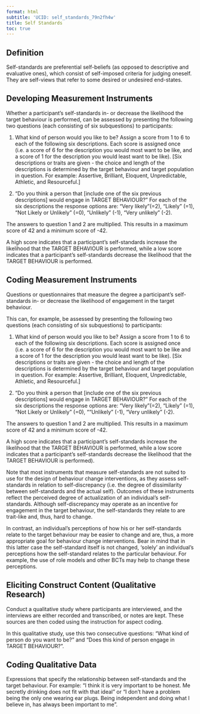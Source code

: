 ```yaml
---
format: html
subtitle: 'UCID: self_standards_79n2fh4w'
title: Self Standards
toc: true
---
```


## Definition

Self-standards are preferential self-beliefs (as opposed to descriptive and evaluative ones), which consist of self-imposed criteria for judging oneself. They are self-views that refer to some desired or undesired end-states. 




## Developing Measurement Instruments

Whether a participant's self-standards in- or decrease the likelihood the target behaviour is performed, can be assessed by presenting the following two questions (each consisting of six subquestions) to participants:

1) What kind of person would you like to be? Assign a score from 1 to 6 to each of the following six descriptions. Each score is assigned once (i.e. a score of 6 for the description you would most want to be like, and a score of 1 for the description you would least want to be like).
[Six descriptions or traits are given - the choice and length of the descriptions is determined by the target behaviour and target population in question. For example: Assertive, Brilliant, Eloquent, Unpredictable, Athletic, and Resourceful.]

2) “Do you think a person that [include one of the six previous descriptions] would engage in TARGET BEHAVIOUR?" 
For each of the six descriptions the response options are: "Very likely"(=2), "Likely" (=1), "Not Likely or Unlikely" (=0), "Unlikely" (-1), "Very unlikely" (-2).

The answers to question 1 and 2 are multiplied. This results in a maximum score of 42 and a minimum score of -42. 

A high score indicates that a participant's self-standards increase the likelihood that the TARGET BEHAVIOUR is performed, while a low score indicates that a participant's self-standards decrease the likelihood that the TARGET BEHAVIOUR is performed.


## Coding Measurement Instruments

Questions or questionnaires that measure the degree a participant's self-standards in- or decrease the likelihood of engagement in the target behaviour.

This can, for example, be assessed by presenting the following two questions (each consisting of six subquestions) to participants:

1) What kind of person would you like to be? Assign a score from 1 to 6 to each of the following six descriptions. Each score is assigned once (i.e. a score of 6 for the description you would most want to be like and a score of 1 for the description you would least want to be like).
[Six descriptions or traits are given - the choice and length of the descriptions is determined by the target behaviour and target population in question. For example: Assertive, Brilliant, Eloquent, Unpredictable, Athletic, and Resourceful.]

2) “Do you think a person that [include one of the six previous descriptions] would engage in TARGET BEHAVIOUR?" 
For each of the six descriptions the response options are: "Very likely"(=2), "Likely" (=1), "Not Likely or Unlikely" (=0), ""Unlikely" (-1), "Very unlikely" (-2).

The answers to question 1 and 2 are multiplied. This results in a maximum score of 42 and a minimum score of -42. 

A high score indicates that a participant's self-standards increase the likelihood that the TARGET BEHAVIOUR is performed, while a low score indicates that a participant's self-standards decrease the likelihood that the TARGET BEHAVIOUR is performed).

Note that most instruments that measure self-standards are not suited to use for the design of behaviour change interventions, as they assess self-standards in relation to self-discrepancy (i.e. the degree of dissimilarity between self-standards and the actual self). Outcomes of these instruments reflect the perceived degree of actualization of an individual's self-standards. Although self-discrepancy may operate as an incentive for engagement in the target behaviour, the self-standards they relate to are trait-like and, thus, hard to change.

In contrast, an individual's perceptions of how his or her self-standards relate to the target behaviour may be easier to change and are, thus, a more appropriate goal for behaviour change interventions. Bear in mind that in this latter case the self-standard itself is not changed, 'solely' an individual's perceptions how the self-standard relates to the particular behaviour. For example, the use of role models and other BCTs may help to change these perceptions.


## Eliciting Construct Content (Qualitative Research)

Conduct a qualitative study where participants are interviewed, and the interviews are either recorded and transcribed, or notes are kept. These sources are then coded using the instruction for aspect coding.

In this qualitative study, use this two consecutive questions: "What kind of person do you want to be?" and "Does this kind of person engage in TARGET BEHAVIOUR?".


## Coding Qualitative Data

Expressions that specify the relationship between self-standards and the target behaviour. For example: "I think it is very important to be honest. Me secretly drinking does not fit with that ideal" or "I don't have a problem being the only one wearing ear plugs. Being independent and doing what I believe in, has always been important to me".  


